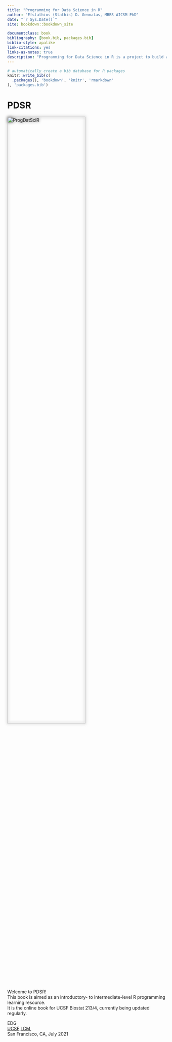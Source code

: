 ```yaml
--- 
title: "Programming for Data Science in R"
author: "Efstathios (Stathis) D. Gennatas, MBBS AICSM PhD"
date: "`r Sys.Date()`"
site: bookdown::bookdown_site

documentclass: book
bibliography: [book.bib, packages.bib]
biblio-style: apalike
link-citations: yes
links-as-notes: true
description: "Programming for Data Science in R is a project to build an online resource for (Bio)statisticians / Epidemiologists / (Health) Data Scientists"
---
```


```r
# automatically create a bib database for R packages
knitr::write_bib(c(
  .packages(), 'bookdown', 'knitr', 'rmarkdown'
), 'packages.bib')
```

# PDSR {-}

<img src="./PDSR_cover.jpg" alt="ProgDatSciR" style="width:70%;filter: drop-shadow(0 0 .3rem #333);"/>
<br/><br/>
Welcome to PDSR!  
This book is aimed as an introductory- to intermediate-level R programming learning resource.  
It is the online book for UCSF Biostat 213/4, currently being updated regularly.  

EDG  
[UCSF](https://www.ucsf.edu/) [LCM](https://lambdamd.org/),  
San Francisco, CA, July 2021
